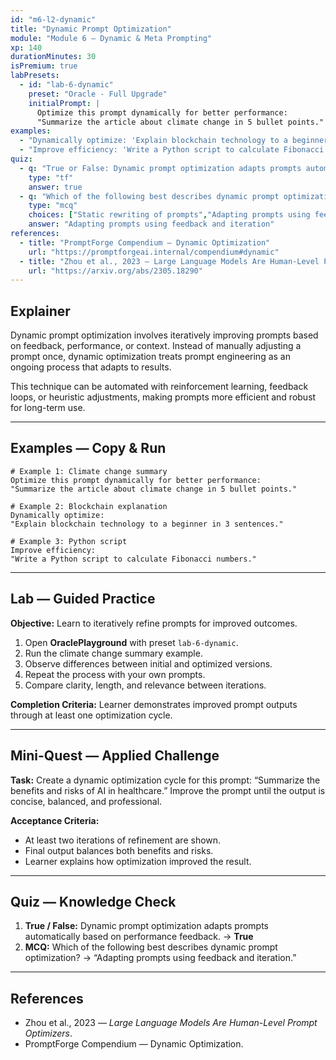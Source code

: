 ```yaml
---
id: "m6-l2-dynamic"
title: "Dynamic Prompt Optimization"
module: "Module 6 — Dynamic & Meta Prompting"
xp: 140
durationMinutes: 30
isPremium: true
labPresets:
  - id: "lab-6-dynamic"
    preset: "Oracle - Full Upgrade"
    initialPrompt: |
      Optimize this prompt dynamically for better performance:
      "Summarize the article about climate change in 5 bullet points."
examples:
  - "Dynamically optimize: 'Explain blockchain technology to a beginner in 3 sentences.'"
  - "Improve efficiency: 'Write a Python script to calculate Fibonacci numbers.'"
quiz:
  - q: "True or False: Dynamic prompt optimization adapts prompts automatically based on performance feedback."
    type: "tf"
    answer: true
  - q: "Which of the following best describes dynamic prompt optimization?"
    type: "mcq"
    choices: ["Static rewriting of prompts","Adapting prompts using feedback and iteration","Compressing tokens to reduce cost","Applying role prompting"]
    answer: "Adapting prompts using feedback and iteration"
references:
  - title: "PromptForge Compendium — Dynamic Optimization"
    url: "https://promptforgeai.internal/compendium#dynamic"
  - title: "Zhou et al., 2023 — Large Language Models Are Human-Level Prompt Optimizers"
    url: "https://arxiv.org/abs/2305.18290"
---
```


<LessonHeader title="Dynamic Prompt Optimization" xp={140} duration={30} belt="Red" />

## Explainer

Dynamic prompt optimization involves iteratively improving prompts based on feedback, performance, or context. Instead of manually adjusting a prompt once, dynamic optimization treats prompt engineering as an ongoing process that adapts to results.

This technique can be automated with reinforcement learning, feedback loops, or heuristic adjustments, making prompts more efficient and robust for long-term use.

---

## Examples — Copy & Run

```text
# Example 1: Climate change summary
Optimize this prompt dynamically for better performance:
"Summarize the article about climate change in 5 bullet points."

# Example 2: Blockchain explanation
Dynamically optimize:
"Explain blockchain technology to a beginner in 3 sentences."

# Example 3: Python script
Improve efficiency:
"Write a Python script to calculate Fibonacci numbers."
```

---

## Lab — Guided Practice

**Objective:** Learn to iteratively refine prompts for improved outcomes.

1. Open **OraclePlayground** with preset `lab-6-dynamic`.
2. Run the climate change summary example.
3. Observe differences between initial and optimized versions.
4. Repeat the process with your own prompts.
5. Compare clarity, length, and relevance between iterations.

**Completion Criteria:** Learner demonstrates improved prompt outputs through at least one optimization cycle.

---

## Mini-Quest — Applied Challenge

**Task:** Create a dynamic optimization cycle for this prompt: “Summarize the benefits and risks of AI in healthcare.” Improve the prompt until the output is concise, balanced, and professional.

**Acceptance Criteria:**
- At least two iterations of refinement are shown.
- Final output balances both benefits and risks.
- Learner explains how optimization improved the result.

---

## Quiz — Knowledge Check

1. **True / False:** Dynamic prompt optimization adapts prompts automatically based on performance feedback. → **True**
2. **MCQ:** Which of the following best describes dynamic prompt optimization? → “Adapting prompts using feedback and iteration.”

---

## References

- Zhou et al., 2023 — *Large Language Models Are Human-Level Prompt Optimizers*.  
- PromptForge Compendium — Dynamic Optimization.
